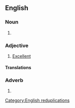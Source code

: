 {{also|tiptop}}

==English==

===Noun===
{{en-noun|head=[[tip]]-[[top]]}}

# {{alternative spelling of|en|tiptop}}

===Adjective===
{{en-adj|-|head=[[tip]]-[[top]]}}

# [[excellent|Excellent]]

====Translations====
{{trans-see|excellent}}

===Adverb===
{{en-adv|-|head=[[tip]]-[[top]]}}

# {{alternative spelling of|en|tiptop}}

[[Category:English reduplications]]